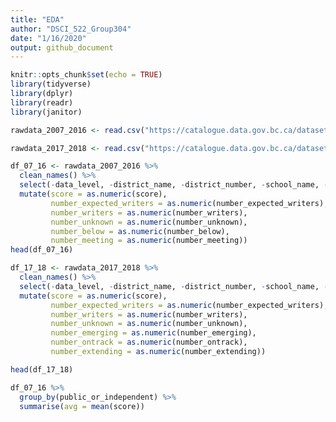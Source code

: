 ```yaml
---
title: "EDA"
author: "DSCI_522_Group304"
date: "1/16/2020"
output: github_document
---
```


```r
knitr::opts_chunk$set(echo = TRUE)
library(tidyverse)
library(dplyr)
library(readr)
library(janitor)
```

```r
rawdata_2007_2016 <- read.csv("https://catalogue.data.gov.bc.ca/dataset/5554165d-e365-422f-bf85-4f6e4c9167dc/resource/97c6cbf7-f529-464a-b771-9719855b86f6/download/fsa.csv")

rawdata_2017_2018 <- read.csv("https://catalogue.data.gov.bc.ca/dataset/5554165d-e365-422f-bf85-4f6e4c9167dc/resource/bcb547f0-8ba7-451f-9e11-10524f4d57a0/download/foundation-skills-assessment-2017-18_to_2018-19.csv")
```

```r
df_07_16 <- rawdata_2007_2016 %>%
  clean_names() %>%
  select(-data_level, -district_name, -district_number, -school_name, -school_number) %>%
  mutate(score = as.numeric(score),
         number_expected_writers = as.numeric(number_expected_writers),
         number_writers = as.numeric(number_writers),
         number_unknown = as.numeric(number_unknown),
         number_below = as.numeric(number_below),
         number_meeting = as.numeric(number_meeting))
head(df_07_16)
```

```r
df_17_18 <- rawdata_2017_2018 %>%
  clean_names() %>%
  select(-data_level, -district_name, -district_number, -school_name, -school_number) %>%
  mutate(score = as.numeric(score),
         number_expected_writers = as.numeric(number_expected_writers),
         number_writers = as.numeric(number_writers),
         number_unknown = as.numeric(number_unknown),
         number_emerging = as.numeric(number_emerging),
         number_ontrack = as.numeric(number_ontrack),
         number_extending = as.numeric(number_extending))

head(df_17_18)
```

```r
df_07_16 %>%
  group_by(public_or_independent) %>%
  summarise(avg = mean(score))
```